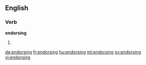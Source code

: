 ==English==

===Verb===
'''endorsing'''
# {{present participle of|endorse}}

[[de:endorsing]]
[[fr:endorsing]]
[[hu:endorsing]]
[[ml:endorsing]]
[[sv:endorsing]]
[[vi:endorsing]]
